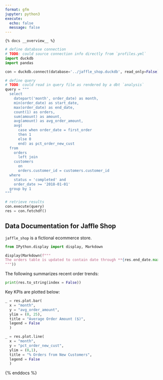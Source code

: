 ```yaml
---
format: gfm
jupyter: python3
execute:
  echo: false
  message: false
---
```


```
{% docs __overview__ %}
```

```python
# define database connection
# TODO: could source connection info directly from `profiles.yml`
import duckdb
import pandas

con = duckdb.connect(database='../jaffle_shop.duckdb', read_only=False)

# define query
# TODO: could read in query file as rendered by a dbt `analysis`
query = """
  select 
    datepart('month', order_date) as month,
    min(order_date) as start_date,
    max(order_date) as end_date,
    count(1) as orders,
    sum(amount) as amount,
    avg(amount) as avg_order_amount,
    avg(
      case when order_date = first_order 
      then 1 
      else 0 
      end) as pct_order_new_cust 
  from
    orders 
      left join 
    customers
      on
      orders.customer_id = customers.customer_id
  where
    status = 'completed' and
    order_date >= '2018-01-01'
  group by 1
"""

# retrieve results
con.execute(query)
res = con.fetchdf()
```

## Data Documentation for Jaffle Shop

`jaffle_shop` is a fictional ecommerce store.

```python
from IPython.display import display, Markdown

display(Markdown(f"""
The orders table is updated to contain date through **{res.end_date.max()}**.
"""))
```

The following summarizes recent order trends:

```python
print(res.to_string(index = False))
```

Key KPIs are plotted below:

```python
_ = res.plot.bar(
  x = "month", 
  y = "avg_order_amount", 
  ylim = (0, 25),
  title = "Average Order Amount ($)",
  legend = False
  )
```

```python
_ = res.plot.line(
  x = "month", 
  y = "pct_order_new_cust", 
  ylim = (0,1),
  title = "% Orders from New Customers",
  legend = False
  )
```

{% enddocs %}